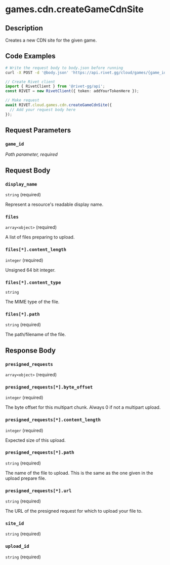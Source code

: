 

# games.cdn.createGameCdnSite

## Description

Creates a new CDN site for the given game.


## Code Examples

<CodeGroup title='Request' tag='POST' label='https://api.rivet.gg/cloud/games/{game_id}/cdn/sites'>

```bash {{ title: 'cURL' }}
# Write the request body to body.json before running
curl -X POST -d '@body.json' 'https://api.rivet.gg/cloud/games/{game_id}/cdn/sites'
```

```ts
// Create Rivet client
import { RivetClient } from '@rivet-gg/api';
const RIVET = new RivetClient({ token: addYourTokenHere });

// Make request
await RIVET.cloud.games.cdn.createGameCdnSite({
  // Add your request body here
});
```

</CodeGroup>


## Request Parameters


### `game_id`

_Path parameter, required_





## Request Body

### `display_name`

`string` (required)

Represent a resource's readable display name.

### `files`

`array<object>` (required)

A list of files preparing to upload.

### `files[*].content_length`

`integer` (required)

Unsigned 64 bit integer.

### `files[*].content_type`

`string`

The MIME type of the file.

### `files[*].path`

`string` (required)

The path/filename of the file.




## Response Body

### `presigned_requests`

`array<object>` (required)

### `presigned_requests[*].byte_offset`

`integer` (required)

The byte offset for this multipart chunk. Always 0 if not a multipart upload.

### `presigned_requests[*].content_length`

`integer` (required)

Expected size of this upload.

### `presigned_requests[*].path`

`string` (required)

The name of the file to upload.  This is the same as the one given in the upload prepare file.


### `presigned_requests[*].url`

`string` (required)

The URL of the presigned request for which to upload your file to.


### `site_id`

`string` (required)

### `upload_id`

`string` (required)



